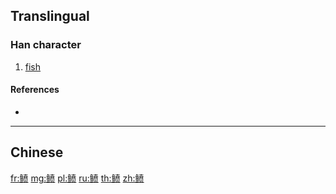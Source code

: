 {{character info/new}}
{{also|鱝}}
==Translingual==

===Han character===
{{Han char|rn=195|rad=鱼|as=09|sn=17|four=|canj=NMJTO}}

# [[fish]]

====References====
* {{Han ref|kx=1480.511|hdz=74699.181|uh=9CBC|ud=40124}}

----

==Chinese==
{{zh-see|鱝}}

[[fr:鲼]]
[[mg:鲼]]
[[pl:鲼]]
[[ru:鲼]]
[[th:鲼]]
[[zh:鲼]]